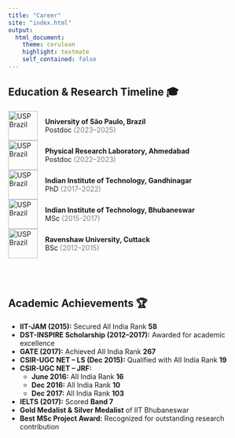 ```yaml
---
title: "Career"
site: "index.html"
output:
  html_document:
    theme: cerulean
    highlight: textmate
    self_contained: false
---
```



## Education & Research Timeline 🎓 


  <!-- University of São Paulo -->
  <div style="display: flex; align-items: center;">
   <a href="https://www5.usp.br/" target="_blank">
    <img src="Institute logos/usp.png" alt="USP Brazil" style="width: 60px; margin-right: 15px;">
   </a>
   <div>
   <div><strong>University of São Paulo, Brazil</strong></div>
   <div>Postdoc <span style="color: gray;">(2023–2025)</span></div>
   </div>
  </div>
  
  
   <!-- PRL ahmedabad -->
  <div style="display: flex; align-items: center;">
   <a href="https://www.prl.res.in/" target="_blank">
    <img src="Institute logos/prl.png" alt="USP Brazil" style="width: 60px; margin-right: 15px;">
   </a>
   <div>
   <div><strong>Physical Research Laboratory, Ahmedabad</strong></div>
   <div>Postdoc <span style="color: gray;">(2022–2023)</span></div>
   </div>
  </div>


   <!-- PRL ahmedabad -->
  <div style="display: flex; align-items: center;">
   <a href="https://www.prl.res.in/" target="_blank">
    <img src="Institute logos/iitgn.png" alt="USP Brazil" style="width: 60px; margin-right: 15px;">
   </a>
   <div>
   <div><strong>Indian Institute of Technology, Gandhinagar</strong></div>
   <div>PhD <span style="color: gray;">(2017–2022)</span></div>
   </div>
  </div>
  
  
  <div style="display: flex; align-items: center;">
   <a href="https://www.iitbbs.ac.in/" target="_blank">
    <img src="Institute logos/iitbbs.png" alt="USP Brazil" style="width: 60px; margin-right: 15px;">
   </a>
   <div>
   <div><strong>Indian Institute of Technology, Bhubaneswar</strong></div>
   <div>MSc <span style="color: gray;">(2015-2017)</span></div>
   </div>
  </div>


  <div style="display: flex; align-items: center;">
   <a href="https://www.ravenshawuniversity.ac.in/" target="_blank">
    <img src="Institute logos/rav.jpeg" alt="USP Brazil" style="width: 60px; margin-right: 15px;">
   </a>
   <div>
   <div><strong>Ravenshaw University, Cuttack</strong></div>
   <div>BSc <span style="color: gray;">(2012–2015)</span></div>
   </div>
  </div>

<br> <br>

## Academic Achievements 🏆 

- **IIT-JAM (2015):** Secured All India Rank **58**
- **DST-INSPIRE Scholarship (2012–2017):** Awarded for academic excellence
- **GATE (2017):** Achieved All India Rank **267**
- **CSIR-UGC NET – LS (Dec 2015):** Qualified with All India Rank **19**
- **CSIR-UGC NET – JRF:**
  - **June 2016:** All India Rank **16**
  - **Dec 2016:** All India Rank **10**
  - **Dec 2017:** All India Rank **103**
- **IELTS (2017):** Scored **Band 7**
- **Gold Medalist & Silver Medalist** of IIT Bhubaneswar
- **Best MSc Project Award:** Recognized for outstanding research contribution
